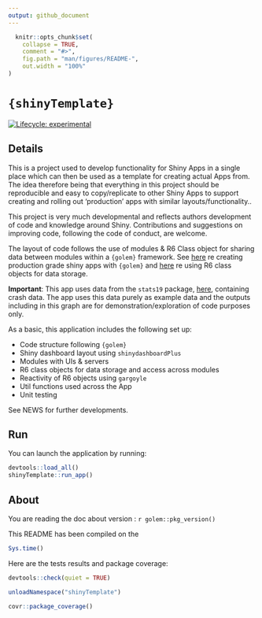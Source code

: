 ```yaml
---
output: github_document
---
```


<!-- README.md is generated from README.Rmd. Please edit that file -->

```r
  knitr::opts_chunk$set(
    collapse = TRUE,
    comment = "#>",
    fig.path = "man/figures/README-",
    out.width = "100%"
)
```

# `{shinyTemplate}`

<!-- badges: start -->
[![Lifecycle: experimental](https://img.shields.io/badge/lifecycle-experimental-orange.svg)](https://lifecycle.r-lib.org/articles/stages.html#experimental)
<!-- badges: end -->

## Details

This is a project used to develop functionality for Shiny Apps in a single place
which can then be used as a template for creating actual Apps from. The idea
therefore being that everything in this project should be reproducible and
easy to copy/replicate to other Shiny Apps to support creating and rolling out
'production' apps with similar layouts/functionality.. 

This project is very much developmental and reflects authors development of code
and knowledge around Shiny. Contributions and suggestions on improving code, 
following the code of conduct, are welcome.

The layout of code follows the use of modules & R6 Class object for sharing data
between modules within a `{golem}` framework. See 
[here](https://engineering-shiny.org/index.html) re creating production grade 
shiny apps with `{golem}` and 
[here](https://engineering-shiny.org/common-app-caveats.html?q=R6#using-r6-as-data-storage)
re using R6 class objects for data storage.

**Important**: This app uses data from the `stats19` package, 
[here](https://github.com/ropensci/stats19), containing crash data. The app uses
this data purely as example data and the outputs including in this graph are
for demonstration/exploration of code purposes only.

As a basic, this application includes the following set up:

- Code structure following `{golem}`
- Shiny dashboard layout using `shinydashboardPlus`
- Modules with UIs & servers
- R6 class objects for data storage and access across modules
- Reactivity of R6 objects using `gargoyle`
- Util functions used across the App
- Unit testing

See NEWS for further developments. 



## Run

You can launch the application by running:

```r
devtools::load_all()
shinyTemplate::run_app()
```

## About

You are reading the doc about version : `r golem::pkg_version()`

This README has been compiled on the

```r
Sys.time()
```

Here are the tests results and package coverage:

```r
devtools::check(quiet = TRUE)
```

```r
unloadNamespace("shinyTemplate")
```

```r
covr::package_coverage()
```
